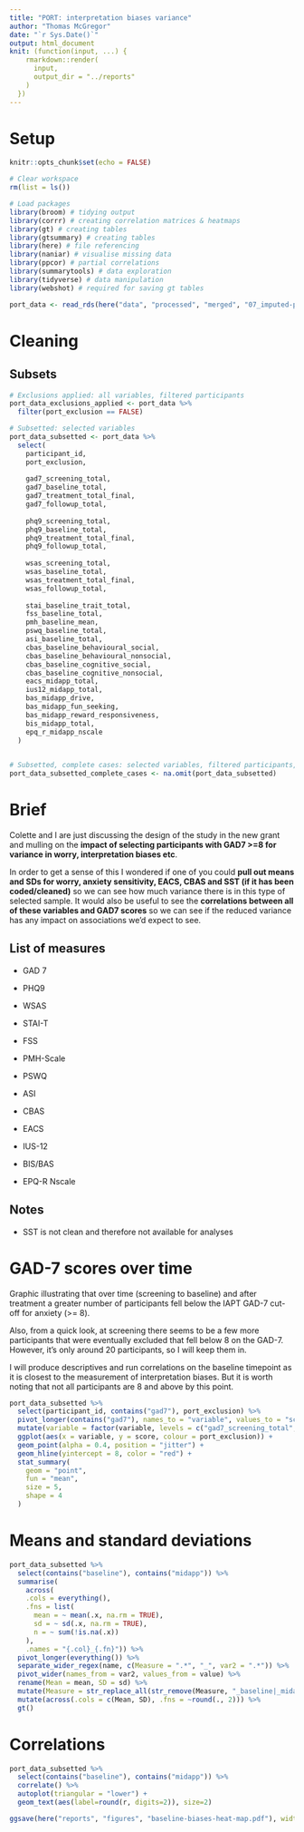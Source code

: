 ```yaml
---
title: "PORT: interpretation biases variance"
author: "Thomas McGregor"
date: "`r Sys.Date()`"
output: html_document
knit: (function(input, ...) {
    rmarkdown::render(
      input,
      output_dir = "../reports"
    )
  })
---
```


# Setup

```r
knitr::opts_chunk$set(echo = FALSE)
```

```r
# Clear workspace
rm(list = ls())

# Load packages
library(broom) # tidying output
library(corrr) # creating correlation matrices & heatmaps
library(gt) # creating tables
library(gtsummary) # creating tables
library(here) # file referencing
library(naniar) # visualise missing data
library(ppcor) # partial correlations
library(summarytools) # data exploration
library(tidyverse) # data manipulation
library(webshot) # required for saving gt tables
```

```r
port_data <- read_rds(here("data", "processed", "merged", "07_imputed-processed-data.Rds"))
```

# Cleaning

## Subsets

```r
# Exclusions applied: all variables, filtered participants
port_data_exclusions_applied <- port_data %>% 
  filter(port_exclusion == FALSE)

# Subsetted: selected variables
port_data_subsetted <- port_data %>% 
  select(
    participant_id,
    port_exclusion,
    
    gad7_screening_total,
    gad7_baseline_total,
    gad7_treatment_total_final,
    gad7_followup_total,
    
    phq9_screening_total,
    phq9_baseline_total,
    phq9_treatment_total_final,
    phq9_followup_total,
    
    wsas_screening_total,
    wsas_baseline_total,
    wsas_treatment_total_final,
    wsas_followup_total,
    
    stai_baseline_trait_total,
    fss_baseline_total,
    pmh_baseline_mean,
    pswq_baseline_total,
    asi_baseline_total,
    cbas_baseline_behavioural_social,
    cbas_baseline_behavioural_nonsocial,
    cbas_baseline_cognitive_social,
    cbas_baseline_cognitive_nonsocial,
    eacs_midapp_total,
    ius12_midapp_total,
    bas_midapp_drive,
    bas_midapp_fun_seeking,
    bas_midapp_reward_responsiveness,
    bis_midapp_total,
    epq_r_midapp_nscale
  )
    

# Subsetted, complete cases: selected variables, filtered participants, no missing data
port_data_subsetted_complete_cases <- na.omit(port_data_subsetted)
```

# Brief

Colette and I are just discussing the design of the study in the new grant and mulling on the **impact of selecting participants with GAD7 \>=8 for variance in worry, interpretation biases etc**.

In order to get a sense of this I wondered if one of you could **pull out means and SDs for worry, anxiety sensitivity, EACS, CBAS and SST (if it has been coded/cleaned)** so we can see how much variance there is in this type of selected sample. It would also be useful to see the **correlations between all of these variables and GAD7 scores** so we can see if the reduced variance has any impact on associations we'd expect to see.

## List of measures

-   GAD 7

-   PHQ9

-   WSAS

-   STAI-T

-   FSS

-   PMH-Scale

-   PSWQ

-   ASI

-   CBAS

-   EACS

-   IUS-12

-   BIS/BAS

-   EPQ-R Nscale

## Notes

-   SST is not clean and therefore not available for analyses

# GAD-7 scores over time

Graphic illustrating that over time (screening to baseline) and after treatment
a greater number of participants fell below the IAPT GAD-7 cut-off for anxiety
(>= 8).

Also, from a quick look, at screening there seems to be a few more participants
that were eventually excluded that fell below 8 on the GAD-7. However, it's only
around 20 participants, so I will keep them in.

I will produce descriptives and run correlations on the baseline timepoint as it
is closest to the measurement of interpretation biases. But it is worth noting 
that not all participants are 8 and above by this point.

```r
port_data_subsetted %>% 
  select(participant_id, contains("gad7"), port_exclusion) %>% 
  pivot_longer(contains("gad7"), names_to = "variable", values_to = "score") %>%
  mutate(variable = factor(variable, levels = c("gad7_screening_total", "gad7_baseline_total", "gad7_treatment_total_final", "gad7_followup_total"))) %>% 
  ggplot(aes(x = variable, y = score, colour = port_exclusion)) +
  geom_point(alpha = 0.4, position = "jitter") +
  geom_hline(yintercept = 8, color = "red") +
  stat_summary(
    geom = "point",
    fun = "mean",
    size = 5,
    shape = 4
  )
```

# Means and standard deviations

```r
port_data_subsetted %>% 
  select(contains("baseline"), contains("midapp")) %>% 
  summarise(
    across(
    .cols = everything(),
    .fns = list(
      mean = ~ mean(.x, na.rm = TRUE),
      sd = ~ sd(.x, na.rm = TRUE),
      n = ~ sum(!is.na(.x))
    ),
    .names = "{.col}_{.fn}")) %>% 
  pivot_longer(everything()) %>% 
  separate_wider_regex(name, c(Measure = ".*", "_", var2 = ".*")) %>% 
  pivot_wider(names_from = var2, values_from = value) %>% 
  rename(Mean = mean, SD = sd) %>% 
  mutate(Measure = str_replace_all(str_remove(Measure, "_baseline|_midapp"), "_", " ")) %>% 
  mutate(across(.cols = c(Mean, SD), .fns = ~round(., 2))) %>% 
  gt()
```

# Correlations

```r
port_data_subsetted %>% 
  select(contains("baseline"), contains("midapp")) %>% 
  correlate() %>%
  autoplot(triangular = "lower") +
  geom_text(aes(label=round(r, digits=2)), size=2)

ggsave(here("reports", "figures", "baseline-biases-heat-map.pdf"), width = 45, height = 35, units = "cm")
```

